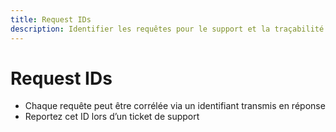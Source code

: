 ```yaml
---
title: Request IDs
description: Identifier les requêtes pour le support et la traçabilité.
---
```


# Request IDs

- Chaque requête peut être corrélée via un identifiant transmis en réponse
- Reportez cet ID lors d’un ticket de support

